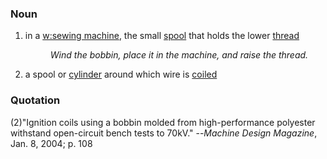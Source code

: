 ===Noun===
#in a [[w:sewing machine]], the small [[spool]] that holds the lower [[thread]]
#:''Wind the bobbin, place it in the machine, and raise the thread.''
#a spool or [[cylinder]] around which wire is [[coil]]ed
===Quotation===
(2)"Ignition coils using a bobbin molded from high-performance polyester withstand open-circuit bench tests to 70kV." --''Machine Design Magazine'', Jan. 8, 2004; p. 108